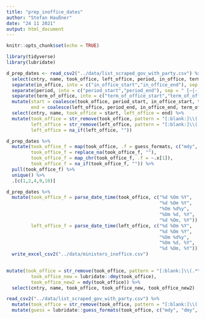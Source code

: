 ```yaml
---
title: "prep_inoffice_dates"
author: "Stefan Haußner"
date: "24 11 2021"
output: html_document
---
```


```r
knitr::opts_chunk$set(echo = TRUE)
```

```r
library(tidyverse)
library(lubridate)
```


```r
d_prep_dates <- read_csv2("../data/list_scraped_gov_with_party.csv") %>% 
  select(cntry, name, took_office, left_office, period, in_office, term_of_office) %>% 
  separate(in_office, into = c("in_office_start","in_office_end"), sep = " *[–|-] *") %>% 
  separate(period, into = c("period_start","period_end"), sep = " [–|-] *") %>% 
  separate(term_of_office, into = c("term_of_office_start","term_of_office_end"), sep = " [–|-] *") %>% 
  mutate(start = coalesce(took_office, period_start, in_office_start, term_of_office_start),
         end = coalesce(left_office, period_end, in_office_end, term_of_office_end)) %>% 
  select(cntry, name, took_office = start, left_office = end) %>%
  mutate(took_office = str_remove(took_office, pattern = "[:blank:]\\(.*\\)$"),
         left_office = str_remove(left_office, pattern = "[:blank:]\\(.*\\)$"),
         left_office = na_if(left_office, ""))

```


```r
d_prep_dates %>%
  mutate(took_office_f = map(took_office, .f = guess_formats, c("mdy", "dmy")),
         took_office_f = replace_na(took_office_f, ""),
         took_office_f = map_chr(took_office_f, .f = ~.x[1]),
         took_office_f = na_if(took_office_f, "")) %>% 
  pull(took_office_f) %>% 
  unique() %>% 
  .[c(1,2,4,9,10)]

d_prep_dates %>% 
  mutate(took_office_f = parse_date_time(took_office, c("%d %Om %Y", 
                                                        "%d %Om %Y", 
                                                        "%Om %d%y", 
                                                        "%Om %d, %Y", 
                                                        "%d %Om, %Y")),
         left_office_f = parse_date_time(left_office, c("%d %Om %Y", 
                                                        "%d %Om %Y", 
                                                        "%Om %d%y", 
                                                        "%Om %d, %Y", 
                                                        "%d %Om, %Y"))) %>% 
  write_excel_csv2("../data/ministers_inoffice.csv")
  
```


```r
mutate(took_office = str_remove(took_office, pattern = "[:blank:]\\(.*\\)$"),
         took_office_new = lubridate::dmy(took_office),
         took_office_new2 = mdy(took_office)) %>% 
  select(cntry, name, took_office, took_office_new, took_office_new2)

read_csv2("../data/list_scraped_gov_with_party.csv") %>% 
  mutate(took_office = str_remove(took_office, pattern = "[:blank:]\\(.*\\)$")) %>% 
  mutate(guess = lubridate::guess_formats(took_office, c("mdy", "dmy", "Bdy", "bdY", "bdy")))
```


